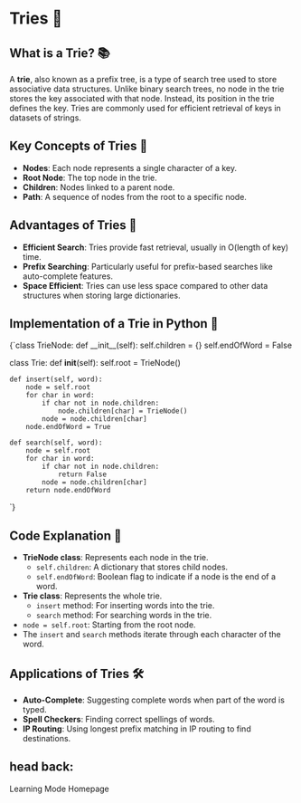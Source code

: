 
<ProgressBar
  color="#F1959B"
  height={5}
  direction="right"
  position="top"
  gradient={true}
  gradientColor="#EA4C46"
/>

# Tries 🌳

## What is a Trie? 📚

A **trie**, also known as a prefix tree, is a type of search tree used to store associative data structures. Unlike binary search trees, no node in the trie stores the key associated with that node. Instead, its position in the trie defines the key. Tries are commonly used for efficient retrieval of keys in datasets of strings.

## Key Concepts of Tries 🔑
- **Nodes**: Each node represents a single character of a key.
- **Root Node**: The top node in the trie.
- **Children**: Nodes linked to a parent node.
- **Path**: A sequence of nodes from the root to a specific node.

## Advantages of Tries 🌟
- **Efficient Search**: Tries provide fast retrieval, usually in O(length of key) time.
- **Prefix Searching**: Particularly useful for prefix-based searches like auto-complete features.
- **Space Efficient**: Tries can use less space compared to other data structures when storing large dictionaries.

## Implementation of a Trie in Python 🐍

<CodeBlock>
{`class TrieNode:
    def __init__(self):
        self.children = {}
        self.endOfWord = False

class Trie:
    def __init__(self):
        self.root = TrieNode()

    def insert(self, word):
        node = self.root
        for char in word:
            if char not in node.children:
                node.children[char] = TrieNode()
            node = node.children[char]
        node.endOfWord = True

    def search(self, word):
        node = self.root
        for char in word:
            if char not in node.children:
                return False
            node = node.children[char]
        return node.endOfWord
`}
</CodeBlock>

## Code Explanation 🧐
- **TrieNode class**: Represents each node in the trie.
  - `self.children`: A dictionary that stores child nodes.
  - `self.endOfWord`: Boolean flag to indicate if a node is the end of a word.
- **Trie class**: Represents the whole trie.
  - `insert` method: For inserting words into the trie.
  - `search` method: For searching words in the trie.
- `node = self.root`: Starting from the root node.
- The `insert` and `search` methods iterate through each character of the word.

## Applications of Tries 🛠️
- **Auto-Complete**: Suggesting complete words when part of the word is typed.
- **Spell Checkers**: Finding correct spellings of words.
- **IP Routing**: Using longest prefix matching in IP routing to find destinations.

## head back:
<Link to="/learning" className="Link">Learning Mode Homepage</Link>
